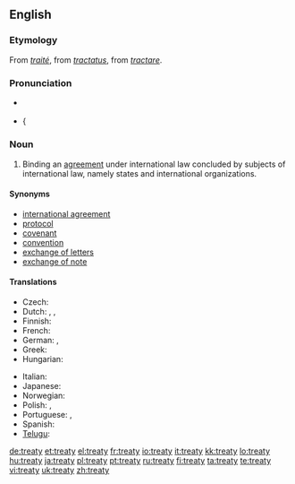 ==English==
{{wikipedia}}

===Etymology===
From {{OF.}} ''[[traité]]'', from {{L.}} ''[[tractatus]]'', from ''[[tractare]]''.

===Pronunciation===
* {{a|UK}} {{IPA|/ˈtriː.ti/}}
* {

===Noun===
{{en-noun|treat|ies}}

# {{international law}} Binding an [[agreement]] under international law concluded by subjects of international law, namely states and international organizations.

====Synonyms====
* [[international agreement]]
* [[protocol]]
* [[covenant]]
* [[convention]]
* [[exchange of letters]]
* [[exchange of note]]

====Translations====
{{trans-top|binding an agreement under international law}}
* Czech: {{t-|cs|mezinárodní smlouva|f}}
* Dutch: {{t+|nl|verdrag}}, {{t+|nl|overeenkomst}}, {{t|nl|traktaat}}
* Finnish: {{t+|fi|sopimus}}
* French: {{t+|fr|traité|m}}
* German: {{t+|de|Vertrag|m}}, {{t-|de|Bündnis|n}}
* Greek: {{t+|el|συνθήκη|f|tr=sinthíki|sc=Grek}}
* Hungarian: {{t|hu|szerzõdés}}
{{trans-mid}}
* Italian: {{t+|it|trattato|m}}
* Japanese: {{t-|ja|条約|tr=jōyaku|sc=Jpan}}
* Norwegian: {{t|no|traktat|m}}
* Polish: {{t|pl|traktat}}, {{t+|pl|umowa}}
* Portuguese: {{t+|pt|tratado|m}},{{t-|pt|acordo|m}}
* Spanish: {{t-|es|tratado|m}}
* [[Telugu]]: {{t|te|ఒడంబడిక|tr=oDambaDika|sc=Telu}}
{{trans-bottom}}

[[de:treaty]]
[[et:treaty]]
[[el:treaty]]
[[fr:treaty]]
[[io:treaty]]
[[it:treaty]]
[[kk:treaty]]
[[lo:treaty]]
[[hu:treaty]]
[[ja:treaty]]
[[pl:treaty]]
[[pt:treaty]]
[[ru:treaty]]
[[fi:treaty]]
[[ta:treaty]]
[[te:treaty]]
[[vi:treaty]]
[[uk:treaty]]
[[zh:treaty]]